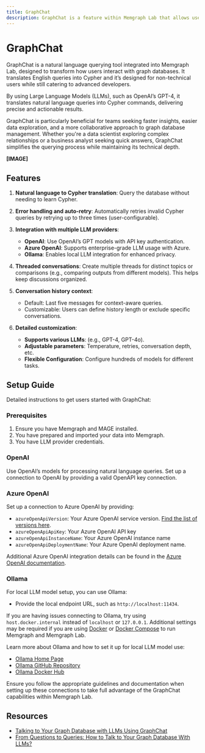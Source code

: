 ```yaml
---
title: GraphChat
description: GraphChat is a feature within Memgraph Lab that allows users to query the Memgraph database using the English language instead of Cypher queries.
---
```



# GraphChat

GraphChat is a natural language querying tool integrated into Memgraph Lab,
designed to transform how users interact with graph databases. It translates
English queries into Cypher and it’s designed for non-technical users while
still catering to advanced developers.

By using Large Language Models (LLMs), such as OpenAI’s GPT-4, it translates
natural language queries into Cypher commands, delivering precise and actionable
results. 

GraphChat is particularly beneficial for teams seeking faster insights, easier
data exploration, and a more collaborative approach to graph database
management. Whether you're a data scientist exploring complex relationships or a
business analyst seeking quick answers, GraphChat simplifies the querying
process while maintaining its technical depth.

**[IMAGE]** 

## Features

1. **Natural language to Cypher translation**: Query the database without needing to learn Cypher.

2. **Error handling and auto-retry**: Automatically retries invalid Cypher queries by retrying up to three times (user-configurable).

3. **Integration with multiple LLM providers**:
   - **OpenAI**: Use OpenAI’s GPT models with API key authentication.
   - **Azure OpenAI**: Supports enterprise-grade LLM usage with Azure.
   - **Ollama**: Enables local LLM integration for enhanced privacy.

4. **Threaded conversations**: Create multiple threads for distinct topics or
  comparisons (e.g., comparing outputs from different models). This helps keep
  discussions organized.

5. **Conversation history context**:
   - Default: Last five messages for context-aware queries.
   - Customizable: Users can define history length or exclude specific conversations.

6. **Detailed customization**:
   - **Supports various LLMs**: (e.g., GPT-4, GPT-4o).
   - **Adjustable parameters**: Temperature, retries, conversation depth, etc.
   - **Flexible Configuration**: Configure hundreds of models for different tasks.


## Setup Guide

Detailed instructions to get users started with GraphChat:

### Prerequisites

1. Ensure you have Memgraph and MAGE installed.
2. You have prepared and imported your data into Memgraph.
3. You have LLM provider credentials.

### OpenAI

Use OpenAI’s models for processing natural language queries. Set up a connection to OpenAI by providing a valid OpenAPI key connection.

### Azure OpenAI

Set up a connection to Azure OpenAI by providing:

- `azureOpenApiVersion`: Your Azure OpenAI service version. [Find the list of versions here](https://learn.microsoft.com/en-us/azure/ai-services/openai/reference#chat-completions).
- `azureOpenApiApiKey`: Your Azure OpenAI API key
- `azureOpenApiInstanceName`: Your Azure OpenAI instance name
- `azureOpenApiDeploymentName`: Your Azure OpenAI deployment name.

Additional Azure OpenAI integration details can be found in the [Azure OpenAI documentation](https://js.langchain.com/docs/integrations/text_embedding/azure_openai).

### Ollama

For local LLM model setup, you can use Ollama:

- Provide the local endpoint URL, such as `http://localhost:11434`.

<Callout>

If you are having issues connecting to Ollama, try using `host.docker.internal`
instead of `localhost` or `127.0.0.1`. Additional settings may be required if
you are using
[Docker](/getting-started/install-memgraph/docker#issues-when-connecting-to-memgraph-lab-to-memgraph)
or [Docker Compose](#) to run Memgraph and Memgraph Lab.

</Callout>

Learn more about Ollama and how to set it up for local LLM model use:

- [Ollama Home Page](https://ollama.com/)
- [Ollama GitHub Repository](https://github.com/ollama/ollama)
- [Ollama Docker Hub](https://hub.docker.com/r/ollama/ollama)

Ensure you follow the appropriate guidelines and documentation when setting up these connections to take full advantage of the GraphChat capabilities within Memgraph Lab.

## Resources

- [Talking to Your Graph Database with LLMs Using GraphChat](https://memgraph.com/blog/talking-to-graph-database-llms-graphchat-webinar-recap)
- [From Questions to Queries: How to Talk to Your Graph Database With LLMs?](https://memgraph.com/webinars/how-to-talk-to-your-graph-database-with-llm)

<CommunityLinks/>
